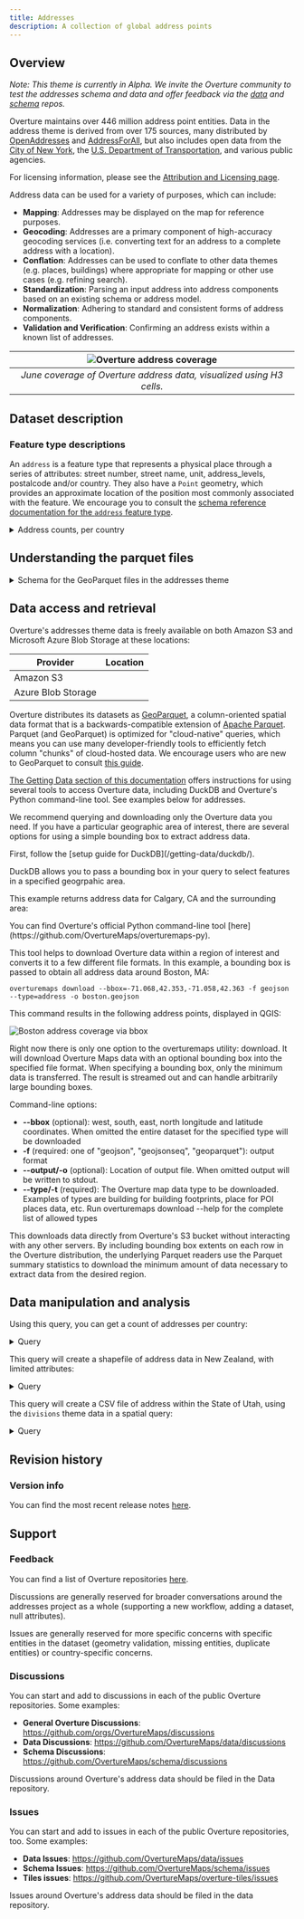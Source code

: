 ```yaml
---
title: Addresses
description: A collection of global address points
---
```



## Overview

_Note: This theme is currently in Alpha. We invite the Overture community to test the addresses schema and data and offer feedback via the [data](https://github.com/OvertureMaps/data/issues) and [schema](https://github.com/OvertureMaps/schema/issues) repos._

Overture maintains over 446 million address point entities. Data in the address theme is derived from over 175 sources, many distributed by [OpenAddresses](https://openaddresses.io/) and [AddressForAll](https://www.addressforall.org/en/), but also includes open data from the [City of New York](https://data.cityofnewyork.us/City-Government/NYC-Address-Points/g6pj-hd8k), the [U.S. Department of Transportation](https://www.transportation.gov/gis/national-address-database), and various public agencies.

For licensing information, please see the [Attribution and Licensing page](https://docs.overturemaps.org/attribution/).

Address data can be used for a variety of purposes, which can include:

- **Mapping**: Addresses may be displayed on the map for reference purposes.
- **Geocoding**: Addresses are a primary component of high-accuracy geocoding services (i.e. converting text for an address to a complete address with a location).
- **Conflation**: Addresses can be used to conflate to other data themes (e.g. places, buildings) where appropriate for mapping or other use cases (e.g. refining search).
- **Standardization**: Parsing an input address into address components based on an existing schema or address model.
- **Normalization**: Adhering to standard and consistent forms of address components.
- **Validation and Verification**: Confirming an address exists within a known list of addresses.

| ![Overture address coverage](/img/addresses/address-coverage-h3-june.png) |
|:--:|
| *June coverage of Overture address data, visualized using H3 cells.* |

## Dataset description

### Feature type descriptions

An `address` is a feature type that represents a physical place through a series of attributes: street number, street name, unit, address_levels, postalcode and/or country. They also have a `Point` geometry, which provides an approximate location of the position most commonly associated with the feature. We encourage you to consult the [schema reference documentation for the `address` feature type](/schema/reference/addresses/address).

<details>
	<summary>Address counts, per country</summary>
<div>

| country	| address count |
| --------- | ------------- |
| AT		|     2,492,155 |
| AU		|    15,706,733 |
| BE		|     6,878,909 |
| BR		|    89,899,299 |
| CA		|    17,062,677 |
| CH		|     3,255,937 |
| CL		|     4,219,970 |
| CO		|     7,786,046 |
| CZ		|     2,994,390 |
| DE		|    15,847,817 |
| DK		|     3,928,962 |
| EE		|     2,214,971 |
| ES		|    13,188,482 |
| FI		|     3,748,102 |
| FR		|    26,054,056 |
| HK		|       182,155 |
| HR		|     1,674,127 |
| IS		|       136,726 |
| IT		|    25,949,445 |
| JP		|    19,576,027 |
| LI		|        12,867 |
| LT		|     1,036,251 |
| LU		|       164,415 |
| LV		|       544,380 |
| MX		|    30,278,896 |
| NL		|     9,869,902 |
| NO		|     2,571,756 |
| NZ		|     2,378,530 |
| PL		|     7,669,619 |
| PT		|     5,676,331 |
| SI		|       576,419 |
| SK		|     1,630,271 |
| TW		|     9,505,574 |
| US		|   110,994,780 |
| UY		|     1,059,695 |

</div>
</details>

## Understanding the parquet files

<details>
	<summary>Schema for the GeoParquet files in the addresses theme</summary>
<div>

| column                | type		| description |
| --------------------- | --------- | ----------- |
| id					| string	| A feature ID. This may be an ID associated with the Global Entity Reference System (GERS) if—and-only-if the feature represents an entity that is part of GERS. |
| geometry              | binary	| A building's geometry is defined as its footprint or roofprint (if traced from aerial/satellite imagery). MUST be a Polygon as defined by GeoJSON schema. |
| bbox                  | struct	| Area defined by two longitudes and two latitudes: latitude is a decimal number between -90.0 and 90.0; longitude is a decimal number between -180.0 and 180.0. |
| country				| string	| ISO 3166-1 alpha-2 country code of the country or country-like entity, that this address represents or belongs to. |
| postcode				| string	| The postcode for the address. |
| street				| string	| The street name associated with this address. The street name can include the street "type" or street suffix, e.g., Main Street. Ideally this is fully spelled out and not abbreviated but we acknowledge that many address datasets abbreviate the street name so it is acceptable. |
| number				| string	| The house number for this address. This field may not strictly be a number. Values such as "74B", "189 1/2", "208.5" are common as the number part of an address and they are not part of the "unit" of this address. |
| unit					| string	| The suite/unit/apartment/floor number. |
| address_levels		| array		| The administrative levels present in an address. The number of values in this list and their meaning is country-dependent. For example, in the United States we expect two values: the state and the municipality. In other countries there might be only one. Other countries could have three or more. The array is ordered with the highest levels first. |
| postal_city			| string	| In some countries or regions, a mailing address may need to specify a different city name than the city that actually contains the address coordinates. This optional field can be used to specify the alternate city name to use. |
| version				| boolean	| Version number of the feature, incremented in each Overture release where the geometry or attributes of this feature changed. |
| sources				| array		| The array of source information for the properties of a given feature, with each entry being a source object which lists the property in JSON Pointer notation and the dataset that specific value came from. All features must have a root level source which is the default source if a specific property's source is not specified. |
| filename				| string	| Name of the file being queried. |
| theme					| string	| Name of the Overture theme being queried. |
| type					| string	| Name of the Overture feature type being queried. |

</div>
</details>

## Data access and retrieval

Overture's addresses theme data is freely available on both Amazon S3 and Microsoft Azure Blob Storage at these locations:

| Provider | Location |
| -------- | -------- |
| Amazon S3 | <QueryBuilder query="s3://overturemaps-us-west-2/release/__OVERTURE_RELEASE/theme=addresses/type=address/*" language="text"></QueryBuilder> |
| Azure Blob Storage | <QueryBuilder query="https://overturemapswestus2.blob.core.windows.net/release/__OVERTURE_RELEASE/theme=addresses/type=address/*" language="text"></QueryBuilder> |

Overture distributes its datasets as [GeoParquet](https://geoparquet.org/), a column-oriented spatial data format that is a backwards-compatible extension of [Apache Parquet](https://parquet.apache.org/). Parquet (and GeoParquet) is optimized for "cloud-native" queries, which means you can use many developer-friendly tools to efficiently fetch column "chunks" of cloud-hosted data. We encourage users who are new to GeoParquet to consult [this guide](https://guide.cloudnativegeo.org/geoparquet/).

[The Getting Data section of this documentation](https://docs.overturemaps.org/getting-data/) offers instructions for using several tools to access Overture data, including DuckDB and Overture's Python command-line tool. See examples below for addresses.

We recommend querying and downloading only the Overture data you need.
If you have a particular geographic area of interest, there are several options for using a simple bounding box to extract address data.

<Tabs>

<TabItem value="DuckDB" label="DuckDB" default>
First, follow the [setup guide for DuckDB](/getting-data/duckdb/).

DuckDB allows you to pass a bounding box in your query to select features in a specified geogrpahic area.

This example returns address data for Calgary, CA and the surrounding area:
<QueryBuilder query={AddressesCalgary}></QueryBuilder>
</TabItem>

<TabItem value="Python Command-line Tool" label="Python Command-line Tool" default>
You can find Overture's official Python command-line tool [here](https://github.com/OvertureMaps/overturemaps-py).

This tool helps to download Overture data within a region of interest and converts it to a few different file formats. In this example, a bounding box is passed to obtain all address data around Boston, MA:

```
overturemaps download --bbox=-71.068,42.353,-71.058,42.363 -f geojson --type=address -o boston.geojson
```

This command results in the following address points, displayed in QGIS:

![Boston address coverage via bbox](/img/addresses/boston-export.png)

Right now there is only one option to the overturemaps utility: download. It will download Overture Maps data with an optional bounding box into the specified file format. When specifying a bounding box, only the minimum data is transferred. The result is streamed out and can handle arbitrarily large bounding boxes.

Command-line options:

- **--bbox** (optional): west, south, east, north longitude and latitude coordinates. When omitted the entire dataset for the specified type will be downloaded
- **-f** (required: one of "geojson", "geojsonseq", "geoparquet"): output format
- **--output/-o** (optional): Location of output file. When omitted output will be written to stdout.
- **--type/-t** (required): The Overture map data type to be downloaded. Examples of types are building for building footprints, place for POI places data, etc. Run overturemaps download --help for the complete list of allowed types

This downloads data directly from Overture's S3 bucket without interacting with any other servers. By including bounding box extents on each row in the Overture distribution, the underlying Parquet readers use the Parquet summary statistics to download the minimum amount of data necessary to extract data from the desired region.

</TabItem>

</Tabs>

## Data manipulation and analysis

Using this query, you can get a count of addresses per country:

<details>
	<summary>Query</summary>
<QueryBuilder query={AddressCounts}></QueryBuilder>

</details>

This query will create a shapefile of address data in New Zealand, with limited attributes:

<details>
	<summary>Query</summary>
<QueryBuilder query={AddressesNZExport}></QueryBuilder>
</details>

This query will create a CSV file of address within the State of Utah, using the `divisions` theme data in a spatial query:

<details>
	<summary>Query</summary>
<QueryBuilder query={UtahAddresses}></QueryBuilder>
</details>

## Revision history
### Version info

You can find the most recent release notes [here](https://docs.overturemaps.org/release/latest/).

## Support

### Feedback

You can find a list of Overture repositories [here](https://github.com/orgs/OvertureMaps/repositories).

Discussions are generally reserved for broader conversations around the addresses project as a whole (supporting a new workflow, adding a dataset, null attributes).

Issues are generally reserved for more specific concerns with specific entities in the dataset (geometry validation, missing entities, duplicate entities) or country-specific concerns.

### Discussions

You can start and add to discussions in each of the public Overture repositories. Some examples:

- **General Overture Discussions**: https://github.com/orgs/OvertureMaps/discussions
- **Data Discussions**: https://github.com/OvertureMaps/data/discussions
- **Schema Discussions**: https://github.com/OvertureMaps/schema/discussions

Discussions around Overture's address data should be filed in the Data repository.

### Issues

You can start and add to issues in each of the public Overture repositories, too. Some examples:

- **Data Issues**: https://github.com/OvertureMaps/data/issues
- **Schema Issues**: https://github.com/OvertureMaps/schema/issues
- **Tiles issues**: https://github.com/OvertureMaps/overture-tiles/issues

Issues around Overture's address data should be filed in the data repository.
